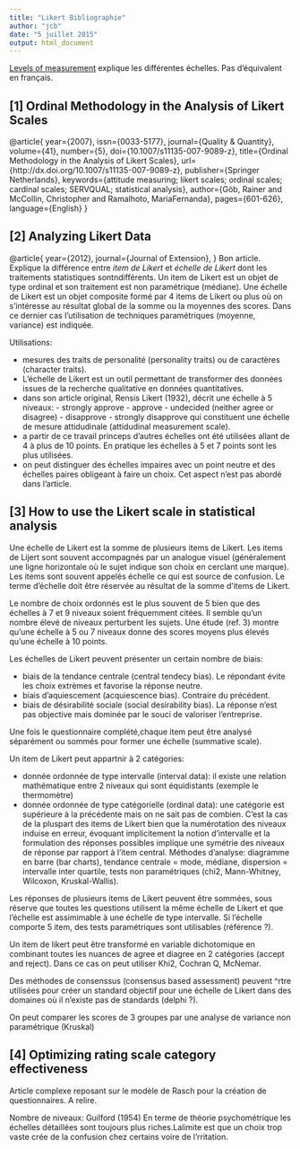 ```yaml
---
title: "Likert Bibliographie"
author: "jcb"
date: "5 juillet 2015"
output: html_document
---
```


[Levels of measurement](https://en.wikipedia.org/wiki/Level_of_measurement#Ratio_measurement) explique les différentes échelles. Pas d'équivalent en français.

[1] Ordinal Methodology in the Analysis of Likert Scales
--------------------------------------------------------
@article{
year={2007},
issn={0033-5177},
journal={Quality & Quantity},
volume={41},
number={5},
doi={10.1007/s11135-007-9089-z},
title={Ordinal Methodology in the Analysis of Likert Scales},
url={http://dx.doi.org/10.1007/s11135-007-9089-z},
publisher={Springer Netherlands},
keywords={attitude measuring; likert scales; ordinal scales; cardinal scales; SERVQUAL; statistical analysis},
author={Göb, Rainer and McCollin, Christopher and Ramalhoto, MariaFernanda},
pages={601-626},
language={English}
}

[2] Analyzing Likert Data
-------------------------
@article{
year={2012},
journal={Journal of Extension},
}
Bon article.
Explique la différence entre _item de Likert_ et _échelle de Likert_ dont les traitements statistiques sontndifférents. Un item de Likert est un objet de type ordinal et son traitement est non paramétrique (médiane). Une échelle de Likert est un objet composite formé par 4 items de Likert ou plus où on s'intéresse au résultat global de la somme ou la moyennes des scores. Dans ce dernier cas l'utilisation de techniques paramétriques (moyenne, variance) est indiquée.

Utilisations:

- mesures des traits de personalité (personality traits) ou de caractères (character traits).
- L'échelle de Likert est un outil permettant de transformer des données issues de la recherche qualitative en données quantitatives.
- dans son article original, Rensis Likert (1932), décrit une échelle à 5 niveaux:
        - strongly approve
        - approve
        - undecided (neither agree or disagree)
        - disapprove
        - strongly disapprove
    qui constituent une échelle de mesure attidudinale (attidudinal measurement scale).
- a partir de ce travail princeps d'autres échelles ont été utilisées allant de 4 à plus de 10 points. En pratique les échelles à 5 et 7 points sont les plus utilisées.
- on peut distinguer des échelles impaires avec un point neutre et des échelles paires obligeant à faire un choix. Cet aspect n'est pas abordé dans l'article.

[3] How to use the Likert scale in statistical analysis
--------------------------------------------------------

Une échelle de Likert est la somme de plusieurs items de Likert.
Les items de Lijert sont souvent accompagnés par un analogue visuel (généralement une ligne horizontale où le sujet indique son choix en cerclant une marque). Les items sont souvent appelés échelle ce qui est source de confusion. Le terme d'échelle doit être réservée au résultat de la somme d'items de Likert.

Le nombre de choix ordonnés est le plus souvent de 5 bien que des échelles  à 7 et 9 niveaux soient fréquemment citées. Il semble qu'un nombre élevé de niveaux perturbent les sujets. Une étude (ref. 3) montre qu'une échelle à 5 ou 7 niveaux donne des scores moyens plus élevés qu'une échelle à 10 points.

Les échelles de Likert peuvent présenter un certain nombre de biais:

- biais de la tendance centrale (central tendecy bias). Le répondant évite les choix extrèmes et favorise la réponse neutre.
- biais d'aquiescement (acquiescence bias). Contraire du précédent.
- biais de désirabilité sociale (social desirability bias). La réponse n'est pas objective mais dominée par le souci de valoriser l'entreprise.

Une fois le questionnaire complété,chaque item peut être analysé séparément ou sommés pour former une échelle (summative scale).

Un item de Likert peut appartnir à 2 catégories:

- donnée ordonnée de type intervalle (interval data): il existe une relation mathématique entre 2 niveaux qui sont équidistants (exemple le thermomètre)
- donnée ordonnée de type catégorielle (ordinal data): une catégorie est supérieure à la précédente mais on ne sait pas de combien. C'est la cas de la pluspart des items de Likert  bien que la numérotation des niveaux induise en erreur, évoquant implicitement la notion d'intervalle et la formulation des réponses possibles implique une symétrie des niveaux de réponse par rapport à l'item central. Méthodes d'analyse: diagramme en barre (bar charts), tendance centrale = mode, médiane, dispersion = intervalle inter quartile, tests non paramétriques (chi2, Mann-Whitney, Wilcoxon, Kruskal-Wallis).

Les réponses de plusieurs items de Likert peuvent être sommées, sous réserve que toutes les questions utilisent la même échelle de Likert et que l'échelle est assimimable à une échelle de type intervalle. Si l'échelle comporte 5 item, des tests paramétriques sont utilisables (référence ?).

Un item de likert peut être transformé en variable dichotomique en combinant toutes les nuances de agree et diagree en 2 catégories (accept and reject). Dans ce cas on peut utiliser Khi2, Cochran Q, McNemar.

Des méthodes de consenssus (consensus based assessment) peuvent ^rtre utilisées pour créer un standard objectif pour une échelle de Likert dans des domaines où il n'existe pas de standards (delphi ?).

On peut comparer les scores de 3 groupes par une analyse de variance non paramétrique (Kruskal)

[4] Optimizing rating scale category effectiveness
--------------------------------------------------
Article complexe reposant sur le modèle de Rasch pour la création de questionnaires. A relire.

Nombre de niveaux: Guilford (1954) En terme de théorie psychométrique les échelles détaillées sont toujours plus riches.Lalimite est que un choix trop vaste crée de la confusion chez certains voire de l'rritation.
